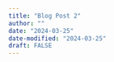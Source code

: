 ```yaml
---
title: "Blog Post 2"
author: ""
date: "2024-03-25"
date-modified: "2024-03-25"
draft: FALSE
---
```


